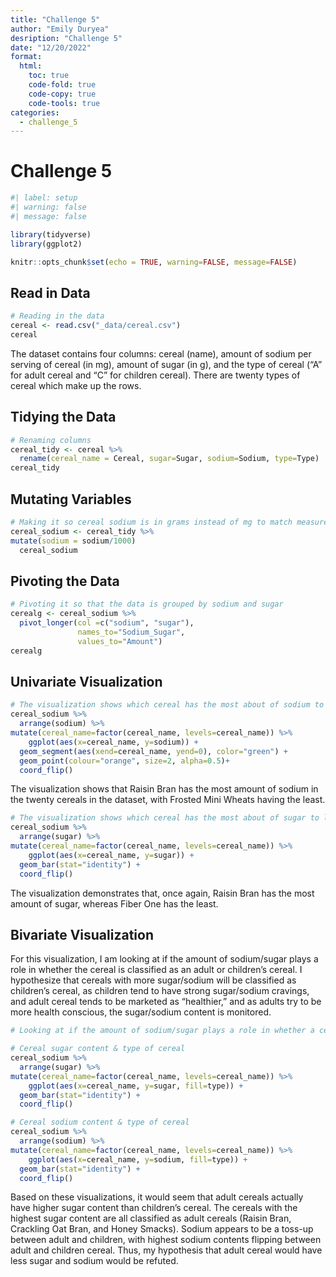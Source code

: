 ```yaml
---
title: "Challenge 5"
author: "Emily Duryea"
desription: "Challenge 5"
date: "12/20/2022"
format:
  html:
    toc: true
    code-fold: true
    code-copy: true
    code-tools: true
categories:
  - challenge_5
---
```


# Challenge 5

```r
#| label: setup
#| warning: false
#| message: false

library(tidyverse)
library(ggplot2)

knitr::opts_chunk$set(echo = TRUE, warning=FALSE, message=FALSE)
```

## Read in Data

```r
# Reading in the data
cereal <- read.csv("_data/cereal.csv")
cereal
```

The dataset contains four columns: cereal (name), amount of sodium per serving of cereal (in mg), amount of sugar (in g), and the type of cereal ("A" for adult cereal and "C" for children cereal). There are twenty types of cereal which make up the rows.

## Tidying the Data

```r
# Renaming columns
cereal_tidy <- cereal %>%
  rename(cereal_name = Cereal, sugar=Sugar, sodium=Sodium, type=Type)
cereal_tidy
```

## Mutating Variables

```r
# Making it so cereal sodium is in grams instead of mg to match measurement of sugar (in grams)
cereal_sodium <- cereal_tidy %>%
mutate(sodium = sodium/1000)
  cereal_sodium
```

## Pivoting the Data

```r
# Pivoting it so that the data is grouped by sodium and sugar
cerealg <- cereal_sodium %>%
  pivot_longer(col =c("sodium", "sugar"),
               names_to="Sodium_Sugar",
               values_to="Amount")
cerealg
```

## Univariate Visualization

```r
# The visualization shows which cereal has the most about of sodium to least
cereal_sodium %>%
  arrange(sodium) %>%
mutate(cereal_name=factor(cereal_name, levels=cereal_name)) %>%
    ggplot(aes(x=cereal_name, y=sodium)) +
  geom_segment(aes(xend=cereal_name, yend=0), color="green") +
  geom_point(colour="orange", size=2, alpha=0.5)+
  coord_flip()
```

The visualization shows that Raisin Bran has the most amount of sodium in the twenty cereals in the dataset, with Frosted Mini Wheats having the least.

```r
# The visualization shows which cereal has the most about of sugar to least
cereal_sodium %>%
  arrange(sugar) %>%
mutate(cereal_name=factor(cereal_name, levels=cereal_name)) %>%
    ggplot(aes(x=cereal_name, y=sugar)) +
  geom_bar(stat="identity") +
  coord_flip()
```

The visualization demonstrates that, once again, Raisin Bran has the most amount of sugar, whereas Fiber One has the least.

## Bivariate Visualization

For this visualization, I am looking at if the amount of sodium/sugar plays a role in whether the cereal is classified as an adult or children's cereal. I hypothesize that cereals with more sugar/sodium will be classified as children's cereal, as children tend to have strong sugar/sodium cravings, and adult cereal tends to be marketed as "healthier," and as adults try to be more health conscious, the sugar/sodium content is monitored.

```r
# Looking at if the amount of sodium/sugar plays a role in whether a cereal is classified as an adult or children's cereal

# Cereal sugar content & type of cereal
cereal_sodium %>%
  arrange(sugar) %>%
mutate(cereal_name=factor(cereal_name, levels=cereal_name)) %>%
    ggplot(aes(x=cereal_name, y=sugar, fill=type)) +
  geom_bar(stat="identity") +
  coord_flip()

# Cereal sodium content & type of cereal
cereal_sodium %>%
  arrange(sodium) %>%
mutate(cereal_name=factor(cereal_name, levels=cereal_name)) %>%
    ggplot(aes(x=cereal_name, y=sodium, fill=type)) +
  geom_bar(stat="identity") +
  coord_flip()
```

Based on these visualizations, it would seem that adult cereals actually have higher sugar content than children's cereal. The cereals with the highest sugar content are all classified as adult cereals (Raisin Bran, Crackling Oat Bran, and Honey Smacks). Sodium appears to be a toss-up between adult and children, with highest sodium contents flipping between adult and children cereal. Thus, my hypothesis that adult cereal would have less sugar and sodium would be refuted.
